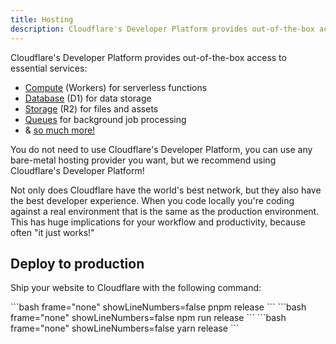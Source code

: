 ```yaml
---
title: Hosting
description: Cloudflare's Developer Platform provides out-of-the-box access to essential services
---
```



Cloudflare's Developer Platform provides out-of-the-box access to essential services:

- [Compute](https://developers.cloudflare.com/workers/) (Workers) for serverless functions
- [Database](https://developers.cloudflare.com/d1/) (D1) for data storage
- [Storage](https://developers.cloudflare.com/r2/) (R2) for files and assets  
- [Queues](https://developers.cloudflare.com/queues/) for background job processing
- & [so much more!](https://developers.cloudflare.com/)

<Aside type="tip" title="Pick your poison">
  You do not need to use Cloudflare's Developer Platform, you can use any bare-metal hosting provider you want, but we recommend
  using Cloudflare's Developer Platform!
</Aside>

Not only does Cloudflare have the world's best network, but they also have the best developer experience. When you code locally you're coding against a real environment that is the same as the production environment. This has huge implications for your workflow and productivity, because often "it just works!"


## Deploy to production

Ship your website to Cloudflare with the following command:

<Tabs syncKey="package-manager">
  <TabItem label="pnpm">
    ```bash frame="none" showLineNumbers=false
    pnpm release
    ```
  </TabItem>
  <TabItem label="npm">
    ```bash frame="none" showLineNumbers=false  
    npm run release
    ```
  </TabItem>
  <TabItem label="yarn">
    ```bash frame="none" showLineNumbers=false
    yarn release
    ```
  </TabItem>
</Tabs>
